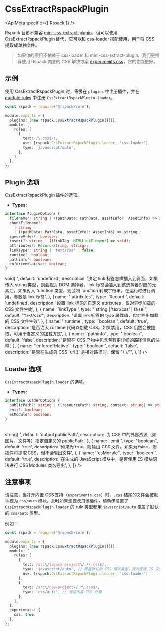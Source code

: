 
# CssExtractRspackPlugin

<ApiMeta specific={['Rspack']} />

Rspack 目前不兼容 [mini-css-extract-plugin](https://github.com/webpack-contrib/mini-css-extract-plugin)，但可以使用 CssExtractRspackPlugin 替代，它可以和 css-loader 搭配使用，用于将 CSS 提取成单独文件。

> 如果你的项目不依赖于 css-loader 和 mini-css-extract-plugin，我们更推荐使用 Rspack 内置的 CSS 解决方案 [experiments.css](/config/experiments#experimentscss)，它的性能更好。

## 示例

使用 CssExtractRspackPlugin 时，需要在 `plugins` 中注册插件，并在 [module.rules](/config/module#modulerules) 中注册 `CssExtractRspackPlugin.loader`。

```ts title="rspack.config.js"
const rspack = require('@rspack/core');

module.exports = {
  plugins: [new rspack.CssExtractRspackPlugin({})],
  module: {
    rules: [
      {
        test: /\.css$/i,
        use: [rspack.CssExtractRspackPlugin.loader, 'css-loader'],
        type: 'javascript/auto',
      },
    ],
  },
};
```

## Plugin 选项

CssExtractRspackPlugin 插件的选项。

- **Types:**

```ts
interface PluginOptions {
  filename?: string | ((pathData: PathData, assetInfo?: AssetInfo) => string);
  chunkFilename?:
    | string
    | ((pathData: PathData, assetInfo?: AssetInfo) => string);
  ignoreOrder?: boolean;
  insert?: string | ((linkTag: HTMLLinkElement) => void);
  attributes?: Record<string, string>;
  linkType?: string | 'text/css' | false;
  runtime?: boolean;
  pathinfo?: boolean;
  enforceRelative?: boolean;
}
```

<Table
  header={[
    {
      name: '名称',
      key: 'name',
    },
    {
      name: '类型',
      key: 'type',
    },
    {
      name: '默认值',
      key: 'default',
    },
    {
      name: '描述',
      key: 'description',
    },
  ]}
  body={[
    {
      name: '`filename`',
      type: '`string`',
      default: '"[name].css"',
      description: 'CSS 产物的名称，请参考 `output.filename`',
    },
    {
      name: '`chunkFilename`',
      type: '`string`',
      default: '"[name].css"',
      description:
        '异步加载的 CSS 产物的名称，如果不设置则会使用 `filename`，请参考 `output.chunkFilename`',
    },
    {
      name: '`ignoreOrder`',
      type: '`boolean`',
      default: 'false',
      description:
        '若某些 CSS 在不同 chunk 中顺序有冲突，是否发出警告。例如 entryA 引入 a.css 和 b.css，entryB 引入 b.css 和 a.css，a.css 和 b.css 的顺序无法确定',
    },
    {
      name: '`insert`',
      type: '`string | ((linkTag: HTMLLinkElement) => void)`',
      default: 'undefined',
      description:
        '决定 link 标签怎样插入到页面，如果传入 string 类型，则会视为 DOM 选择器，link 标签会插入到该选择器对应的元素后。如果传入 function 类型，则会将 function 转成字符串，在运行时进行调用，参数是 link 标签',
    },
    {
      name: '`attributes`',
      type: '`Record<string, string>`',
      default: 'undefined',
      description:
        '设置 link 标签的自定义 attributes，仅对异步加载的 CSS 文件生效',
    },
    {
      name: '`linkType`',
      type: "`string | 'text/css' | false`",
      default: '"text/css"',
      description: '设置 link 标签的 type 属性值，仅对异步加载的 CSS 文件生效',
    },
    {
      name: '`runtime`',
      type: '`boolean`',
      default: 'true',
      description:
        '是否注入 runtime 代码以加载 CSS。如果禁用，CSS 仍然会被提取，可用于自定义的加载方式',
    },
    {
      name: '`pathinfo`',
      type: '`boolean`',
      default: 'false',
      description: '是否在 CSS 产物中包含带有更详细的路径信息的注释',
    },
    {
      name: '`enforceRelative`',
      type: '`boolean`',
      default: 'false',
      description: '是否在生成的 CSS `url()` 是相对路径时，保留 "\.\/"',
    },
  ]}
/>

## Loader 选项

`CssExtractRspackPlugin.loader` 的选项。

- **Types:**

```ts
interface LoaderOptions {
  publicPath?: string | ((resourcePath: string, context: string) => string);
  emit?: boolean;
  esModule?: boolean;
}
```

<Table
  header={[
    {
      name: '名称',
      key: 'name',
    },
    {
      name: '类型',
      key: 'type',
    },
    {
      name: '默认值',
      key: 'default',
    },
    {
      name: '描述',
      key: 'description',
    },
  ]}
  body={[
    {
      name: '`publicPath`',
      type: '`string | ((resourcePath: string, context: string) => string)`',
      default: 'output.publicPath',
      description:
        '为 CSS 中的外部资源（如图片、文件等）指定自定义的 publicPath',
    },
    {
      name: '`emit`',
      type: '`boolean`',
      default: 'true',
      description:
        '如果为 true，则输出 CSS 文件。如果为 false，则插件将提取 CSS，但不会输出文件',
    },
    {
      name: '`esModule`',
      type: '`boolean`',
      default: 'true',
      description:
        '在生成的 JavaScript 模块中，是否使用 ES 模块语法进行 CSS Modules 类名导出',
    },
  ]}
/>

## 注意事项

请注意，当打开内置 CSS 支持（`experiments.css`）时，`.css` 结尾的文件会被默认视为 `css/auto` 模块，此时如果想要使用该插件，请确保设置了 `CssExtractRspackPlugin.loader` 的 rule 类型都用 `javascript/auto` 覆盖了默认的 `css/auto` 类型。

例如：

```ts title="rspack.config.js"
const rspack = require('@rspack/core');

module.exports = {
  plugins: [new rspack.CssExtractRspackPlugin({})],
  module: {
    rules: [
      {
        test: /src\/legacy-project\/.*\.css$/,
        type: 'javascript/auto', // 覆盖默认的 CSS 模块类型，视为普通 JS 文件
        use: [rspack.CssExtractRspackPlugin.loader, 'css-loader'],
      },
      {
        test: /src\/new-project\/.*\.css$/,
        type: 'css/auto', // 使用内置 CSS 处理
      },
    ],
  },
  experiments: {
    css: true,
  },
};
```
